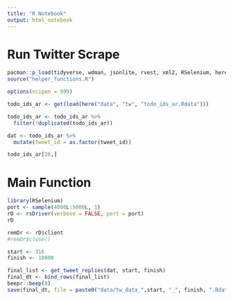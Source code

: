 ```yaml
---
title: "R Notebook"
output: html_notebook
---
```


# Run Twitter Scrape 

```r
pacman::p_load(tidyverse, wdman, jsonlite, rvest, xml2, RSelenium, here, crayon, here)
source("helper_functions.R")

options(scipen = 999)

todo_ids_ar <- get(load(here("data", "tw", "todo_ids_ar.Rdata")))

todo_ids_ar <- todo_ids_ar %>%
  filter(!duplicated(todo_ids_ar))

dat <- todo_ids_ar %>% 
  mutate(tweet_id = as.factor(tweet_id))

todo_ids_ar[26,]
```
# Main Function

```r
library(RSelenium)
port <- sample(4000L:5000L, 1)
rD <- rsDriver(verbose = FALSE, port = port)
rD

remDr <- rD$client
#remDr$close()

start <- 316
finish <- 10000

final_list <- get_tweet_replies(dat, start, finish)
final_dt <- bind_rows(final_list)
beepr::beep(8)
save(final_dt, file = paste0("data/tw_data_",start, "_", finish, ".Rdata"))
```

